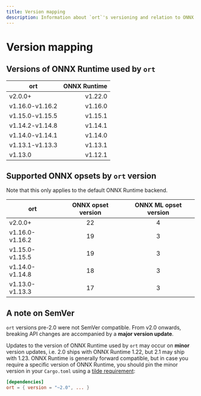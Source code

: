 ```yaml
---
title: Version mapping
description: Information about `ort`'s versioning and relation to ONNX Runtime versioning.
---
```


# Version mapping

## Versions of ONNX Runtime used by `ort`

| **ort**  | **ONNX Runtime** |
| -------- | ----------------:|
| v2.0.0+ | v1.22.0 |
| v1.16.0-v1.16.2 | v1.16.0 |
| v1.15.0-v1.15.5 | v1.15.1 |
| v1.14.2-v1.14.8 | v1.14.1 |
| v1.14.0-v1.14.1 | v1.14.0 |
| v1.13.1-v1.13.3 | v1.13.1 |
| v1.13.0  | v1.12.1 |

## Supported ONNX opsets by `ort` version
Note that this only applies to the default ONNX Runtime backend.

| **ort**  | **ONNX opset version** | **ONNX ML opset version** |
| -------- |:----------------------:|:-------------------------:|
| v2.0.0+ | 22 | 4 |
| v1.16.0-v1.16.2 | 19 | 3 |
| v1.15.0-v1.15.5 | 19 | 3 |
| v1.14.0-v1.14.8 | 18 | 3 |
| v1.13.0-v1.13.3 | 17 | 3 |

## A note on SemVer
`ort` versions pre-2.0 were not SemVer compatible. From v2.0 onwards, breaking API changes are accompanied by a **major version update**.

Updates to the version of ONNX Runtime used by `ort` may occur on **minor** version updates, i.e. 2.0 ships with ONNX Runtime 1.22, but 2.1 may ship with 1.23. ONNX Runtime is generally forward compatible, but in case you require a specific version of ONNX Runtime, you should pin the minor version in your `Cargo.toml` using a [tilde requirement](https://doc.rust-lang.org/cargo/reference/specifying-dependencies.html#tilde-requirements):
```toml
[dependencies]
ort = { version = "~2.0", ... }
```
